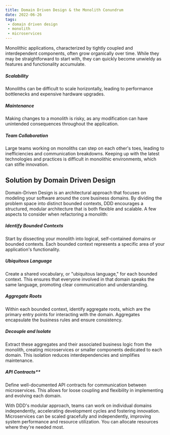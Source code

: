```yaml
---
title: Domain Driven Design & the Monolith Conundrum
date: 2022-06-26
tags:
 - domain driven design
 - monolith
 - microservices
---
```

Monolithic applications, characterized by tightly coupled and interdependent components, often grow organically over time. While they may be straightforward to start with, they can quickly become unwieldy as features and functionality accumulate. 
##### Scalability
Monoliths can be difficult to scale horizontally, leading to performance bottlenecks and expensive hardware upgrades.

##### Maintenance
Making changes to a monolith is risky, as any modification can have unintended consequences throughout the application.

##### Team Collaboration
Large teams working on monoliths can step on each other's toes, leading to inefficiencies and communication breakdowns. Keeping up with the latest technologies and practices is difficult in monolithic environments, which can stifle innovation.

## Solution by Domain Driven Design
Domain-Driven Design is an architectural approach that focuses on modeling your software around the core business domains. By dividing the problem space into distinct bounded contexts, DDD encourages a structured, modular architecture that is both flexible and scalable. A few aspects to consider when refactoring a monolith:

##### Identify Bounded Contexts
Start by dissecting your monolith into logical, self-contained domains or bounded contexts. Each bounded context represents a specific area of your application's functionality.

##### Ubiquitous Language
Create a shared vocabulary, or "ubiquitous language," for each bounded context. This ensures that everyone involved in that domain speaks the same language, promoting clear communication and understanding.

##### Aggregate Roots
Within each bounded context, identify aggregate roots, which are the primary entry points for interacting with the domain. Aggregates encapsulate the business rules and ensure consistency.

##### Decouple and Isolate
Extract these aggregates and their associated business logic from the monolith, creating microservices or smaller components dedicated to each domain. This isolation reduces interdependencies and simplifies maintenance.

##### API Contracts**
Define well-documented API contracts for communication between microservices. This allows for loose coupling and flexibility in implementing and evolving each domain.  

With DDD's modular approach, teams can work on individual domains independently, accelerating development cycles and fostering innovation. Microservices can be scaled gracefully and independently, improving system performance and resource utilization. You can allocate resources where they're needed most.